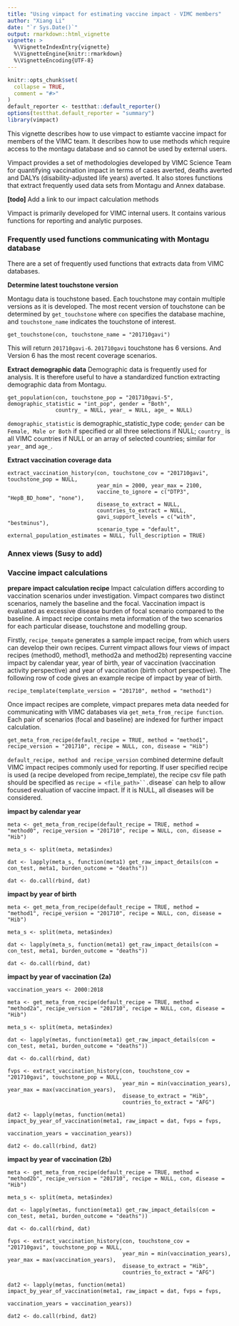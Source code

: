 ```yaml
---
title: "Using vimpact for estimating vaccine impact - VIMC members"
author: "Xiang Li"
date: "`r Sys.Date()`"
output: rmarkdown::html_vignette
vignette: >
  %\VignetteIndexEntry{vignette}
  %\VignetteEngine{knitr::rmarkdown}
  %\VignetteEncoding{UTF-8}
---
```


```r
knitr::opts_chunk$set(
  collapse = TRUE,
  comment = "#>"
)
default_reporter <- testthat::default_reporter()
options(testthat.default_reporter = "summary")
library(vimpact)
```

This vignette describes how to use vimpact to estiamte vaccine impact for members of the VIMC team. It describes how to use methods which require access to the montagu database and so cannot be used by external users.

Vimpact provides a set of methodologies developed by VIMC Science Team for quantifying vaccination impact in terms of cases averted, deaths averted and DALYs (disability-adjusted life years) averted. It also stores functions that extract frequently used data sets from Montagu and Annex database. 

**[todo]**
Add a link to our impact calculation methods

Vimpact is primarily developed for VIMC internal users. It contains various functions for reporting and analytic purposes. 

### Frequently used functions communicating with Montagu database
There are a set of frequently used functions that extracts data from VIMC databases. 

**Determine latest touchstone version**

Montagu data is touchstone based. Each touchstone may contain multiple versions as it is developed. The most recent version of touchstone can be determined by `get_touchstone` where `con` specifies the database machine, and `touchstone_name` indicates the touchstone of interest.

```
get_touchstone(con, touchstone_name = "201710gavi")
```

This will return `201710gavi-6`. `201710gavi` touchstone has 6 versions. And Version 6 has the most recent coverage scenarios.

**Extract demographic data**
Demographic data is frequently used for analysis. It is therefore useful to have a standardized function extracting demographic data from Montagu. 

```
get_population(con, touchstone_pop = "201710gavi-5", demographic_statistic = "int_pop", gender = "Both",
               country_ = NULL, year_ = NULL, age_ = NULL)
```

`demographic_statistic` is demographic_statistic_type code; `gender` can be `Female, Male or Both` if specified or all three selections if NULL; `country_` is all VIMC countries if NULL or an array of selected countries; similar for `year_` and `age_`. 


**Extract vaccination coverage data**
```
extract_vaccination_history(con, touchstone_cov = "201710gavi", touchstone_pop = NULL,
                            year_min = 2000, year_max = 2100,
                            vaccine_to_ignore = c("DTP3", "HepB_BD_home", "none"),
                            disease_to_extract = NULL,
                            countries_to_extract = NULL,
                            gavi_support_levels = c("with", "bestminus"),
                            scenario_type = "default", external_population_estimates = NULL, full_description = TRUE)
```


### Annex views (Susy to add)


### Vaccine impact calculations

**prepare impact calculation recipe**
Impact calculation differs according to vaccination scenarios under investigation. Vimpact compares two distinct scenarios, namely the baseline and the focal. Vaccination impact is evaluated as excessive disease burden of focal scenario compared to the baseline. A impact recipe contains meta information of the two scenarios for each particular disease, touchstone and modelling group.

Firstly, `recipe_tempate` generates a sample impact recipe, from which users can develop their own recipes. Current vimpact allows four views of impact recipes (method0, method1, method2a and method2b) representing vaccine impact by calendar year, year of birth, year of vaccination (vaccination activity perspective) and year of vaccination (birth cohort perspective). The following row of code gives an example recipe of impact by year of birth.

```
recipe_template(template_version = "201710", method = "method1")
```

Once impact recipes are complete, vimpact prepares meta data needed for communicating with VIMC databases via `get_meta_from_recipe function`. Each pair of scenarios (focal and baseline) are indexed for further impact calculation.

```
get_meta_from_recipe(default_recipe = TRUE, method = "method1", recipe_version = "201710", recipe = NULL, con, disease = "Hib")
```

`default_recipe, method and recipe_version` combined determine default VIMC impact recipes commonly used for reporting. If user specified recipe is used (a recipe developed from recipe_template), the recipe csv file path should be specified as `recipe = <file_path>``. `disease` can help to allow focused evaluation of vaccine impact. If it is NULL, all diseases will be considered.


**impact by calendar year**
```
meta <- get_meta_from_recipe(default_recipe = TRUE, method = "method0", recipe_version = "201710", recipe = NULL, con, disease = "Hib")

meta_s <- split(meta, meta$index)

dat <- lapply(meta_s, function(meta1) get_raw_impact_details(con = con_test, meta1, burden_outcome = "deaths"))

dat <- do.call(rbind, dat)
```

**impact by year of birth**

```
meta <- get_meta_from_recipe(default_recipe = TRUE, method = "method1", recipe_version = "201710", recipe = NULL, con, disease = "Hib")

meta_s <- split(meta, meta$index)

dat <- lapply(meta_s, function(meta1) get_raw_impact_details(con = con_test, meta1, burden_outcome = "deaths"))

dat <- do.call(rbind, dat)
```


**impact by year of vaccination (2a)**

```
vaccination_years <- 2000:2018

meta <- get_meta_from_recipe(default_recipe = TRUE, method = "method2a", recipe_version = "201710", recipe = NULL, con, disease = "Hib")

meta_s <- split(meta, meta$index)

dat <- lapply(metas, function(meta1) get_raw_impact_details(con = con_test, meta1, burden_outcome = "deaths"))

dat <- do.call(rbind, dat)

fvps <- extract_vaccination_history(con, touchstone_cov = "201710gavi", touchstone_pop = NULL,
                                    year_min = min(vaccination_years), year_max = max(vaccination_years),
                                    disease_to_extract = "Hib",
                                    countries_to_extract = "AFG")

dat2 <- lapply(metas, function(meta1) impact_by_year_of_vaccination(meta1, raw_impact = dat, fvps = fvps,
                                                                    vaccination_years = vaccination_years))

dat2 <- do.call(rbind, dat2)

```

**impact by year of vaccination (2b)**
```
meta <- get_meta_from_recipe(default_recipe = TRUE, method = "method2b", recipe_version = "201710", recipe = NULL, con, disease = "Hib")

meta_s <- split(meta, meta$index)

dat <- lapply(metas, function(meta1) get_raw_impact_details(con = con_test, meta1, burden_outcome = "deaths"))

dat <- do.call(rbind, dat)

fvps <- extract_vaccination_history(con, touchstone_cov = "201710gavi", touchstone_pop = NULL,
                                    year_min = min(vaccination_years), year_max = max(vaccination_years),
                                    disease_to_extract = "Hib",
                                    countries_to_extract = "AFG")

dat2 <- lapply(metas, function(meta1) impact_by_year_of_vaccination(meta1, raw_impact = dat, fvps = fvps,
                                                                    vaccination_years = vaccination_years))

dat2 <- do.call(rbind, dat2)

```
